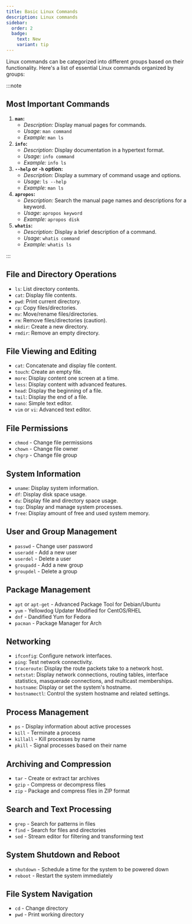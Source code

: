 ```yaml
---
title: Basic Linux Commands
description: Linux commands
sidebar:
  order: 2
  badge:
    text: New
    variant: tip
---
```



Linux commands can be categorized into different groups based on their functionality. Here's a list of essential Linux commands organized by groups:

:::note

## Most Important Commands

1. **`man`:**
   - _Description:_ Display manual pages for commands.
   - _Usage:_ `man command`
   - _Example:_ `man ls`
2. **`info`:**
   - _Description:_ Display documentation in a hypertext format.
   - _Usage:_ `info command`
   - _Example:_ `info ls`
3. **`--help` or `-h` option:**
   - _Description:_ Display a summary of command usage and options.
   - _Usage:_ `ls --help`
   - _Example:_ `man ls`
4. **`apropos`:**
   - _Description:_ Search the manual page names and descriptions for a keyword.
   - _Usage:_ `apropos keyword`
   - _Example:_ `apropos disk`
5. **`whatis`:**
   - _Description:_ Display a brief description of a command.
   - _Usage:_ `whatis command`
   - _Example:_ `whatis ls`

<LinkCard
  title="tldr-pages"
  description="Collection of community-maintained help pages for command-line tools"
  href="https://github.com/tldr-pages/tldr"
/>

:::

## File and Directory Operations

- `ls`: List directory contents.
- `cat`: Display file contents.
- `pwd`: Print current directory.
- `cp`: Copy files/directories.
- `mv`: Move/rename files/directories.
- `rm`: Remove files/directories (caution).
- `mkdir`: Create a new directory.
- `rmdir`: Remove an empty directory.

## File Viewing and Editing

- `cat`: Concatenate and display file content.
- `touch`: Create an empty file.
- `more`: Display content one screen at a time.
- `less`: Display content with advanced features.
- `head`: Display the beginning of a file.
- `tail`: Display the end of a file.
- `nano`: Simple text editor.
- `vim` or `vi`: Advanced text editor.

## File Permissions

- `chmod` - Change file permissions
- `chown` - Change file owner
- `chgrp` - Change file group

## System Information

- `uname`: Display system information.
- `df`: Display disk space usage.
- `du`: Display file and directory space usage.
- `top`: Display and manage system processes.
- `free`: Display amount of free and used system memory.

## User and Group Management

- `passwd` - Change user password
- `useradd` - Add a new user
- `userdel` - Delete a user
- `groupadd` - Add a new group
- `groupdel` - Delete a group

## Package Management

- `apt` or `apt-get` - Advanced Package Tool for Debian/Ubuntu
- `yum` - Yellowdog Updater Modified for CentOS/RHEL
- `dnf` - Dandified Yum for Fedora
- `pacman` - Package Manager for Arch

## Networking

- `ifconfig`: Configure network interfaces.
- `ping`: Test network connectivity.
- `traceroute`: Display the route packets take to a network host.
- `netstat`: Display network connections, routing tables, interface statistics, masquerade connections, and multicast memberships.
- `hostname`: Display or set the system's hostname.
- `hostnamectl`: Control the system hostname and related settings.

## Process Management

- `ps` - Display information about active processes
- `kill` - Terminate a process
- `killall` - Kill processes by name
- `pkill` - Signal processes based on their name

## Archiving and Compression

- `tar` - Create or extract tar archives
- `gzip` - Compress or decompress files
- `zip` - Package and compress files in ZIP format

## Search and Text Processing

- `grep` - Search for patterns in files
- `find` - Search for files and directories
- `sed` - Stream editor for filtering and transforming text

## System Shutdown and Reboot

- `shutdown` - Schedule a time for the system to be powered down
- `reboot` - Restart the system immediately

## File System Navigation

- `cd` - Change directory
- `pwd` - Print working directory
